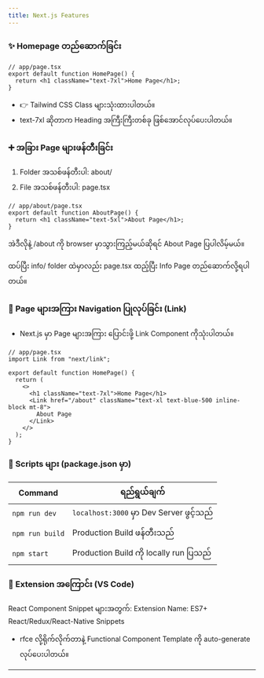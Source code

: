 ```yaml
---
title: Next.js Features
---
```


### ✨ Homepage တည်ဆောက်ခြင်း

```tsx
// app/page.tsx
export default function HomePage() {
  return <h1 className="text-7xl">Home Page</h1>;
}
```

- 👉 Tailwind CSS Class များသုံးထားပါတယ်။
- text-7xl ဆိုတာက Heading အကြီးကြီးတစ်ခု ဖြစ်အောင်လုပ်ပေးပါတယ်။

### ➕ အခြား Page များဖန်တီးခြင်း

1. Folder အသစ်ဖန်တီးပါ: about/
2. File အသစ်ဖန်တီးပါ: page.tsx

```tsx
// app/about/page.tsx
export default function AboutPage() {
  return <h1 className="text-5xl">About Page</h1>;
}
```

အဲဒီလိုနဲ့ /about ကို browser မှာသွားကြည့်မယ်ဆိုရင် About Page ပြပါလိမ့်မယ်။

ထပ်ပြီး info/ folder ထဲမှာလည်း page.tsx ထည့်ပြီး Info Page တည်ဆောက်လို့ရပါတယ်။

### 🔗 Page များအကြား Navigation ပြုလုပ်ခြင်း (Link)

- Next.js မှာ Page များအကြား ပြောင်းဖို့ Link Component ကိုသုံးပါတယ်။

```tsx
// app/page.tsx
import Link from "next/link";

export default function HomePage() {
  return (
    <>
      <h1 className="text-7xl">Home Page</h1>
      <Link href="/about" className="text-xl text-blue-500 inline-block mt-8">
        About Page
      </Link>
    </>
  );
}
```

### 🔧 Scripts များ (package.json မှာ)

| Command         | ရည်ရွယ်ချက်                              |
| --------------- | ---------------------------------------- |
| `npm run dev`   | `localhost:3000` မှာ Dev Server ဖွင့်သည် |
| `npm run build` | Production Build ဖန်တီးသည်               |
| `npm start`     | Production Build ကို locally run ပြသည်   |

### 🔌 Extension အကြောင်း (VS Code)

React Component Snippet များအတွက်:
Extension Name: ES7+ React/Redux/React-Native Snippets

- rfce လို့ရိုက်လိုက်တာနဲ့ Functional Component Template ကို auto-generate လုပ်ပေးပါတယ်။

---
